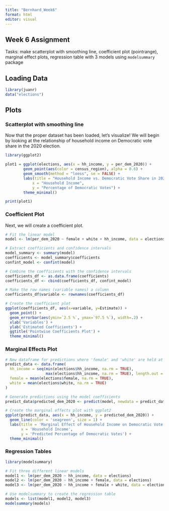 ```yaml
---
title: "Bernhard_Week6"
format: html
editor: visual
---
```


## Week 6 Assignment

Tasks: make scatterplot with smoothing line, coefficient plot (pointrange), marginal effect plots, regression table with 3 models using `modelsummary` package

## Loading Data

```r
library(juanr)
data("elections")
```

## Plots

### Scatterplot with smoothing line

Now that the proper dataset has been loaded, let's visualize! We will begin by looking at the relationship of household income on Democratic vote share in the 2020 election.

```r
library(ggplot2)

plot1 = ggplot(elections, aes(x = hh_income, y = per_dem_2020)) +
        geom_point(aes(color = census_region), alpha = 0.6) + 
        geom_smooth(method = "loess", se = FALSE) +  
        labs(title = "Household Income vs. Democratic Vote Share in 2020",
            x = "Household Income",
            y = "Percentage of Democratic Votes") +
        theme_minimal() 

print(plot1)
```

### Coefficient Plot

Next, we will create a coefficient plot.

```r
# Fit the linear model
model <- lm(per_dem_2020 ~ female + white + hh_income, data = elections)

# Extract coefficients and confidence intervals
model_summary <- summary(model)
coefficients <- model_summary$coefficients
confint_model <- confint(model)

# Combine the coefficients with the confidence intervals
coefficients_df <- as.data.frame(coefficients)
coefficients_df <- cbind(coefficients_df, confint_model)

# Make the row names (variable names) a column
coefficients_df$variable <- rownames(coefficients_df)

# Create the coefficient plot
ggplot(coefficients_df, aes(x=variable, y=Estimate)) +
  geom_point() +
  geom_errorbar(aes(ymin=`2.5 %`, ymax=`97.5 %`), width=.2) +
  xlab('Variables') +
  ylab('Estimated Coefficients') +
  ggtitle('Pointwise Coefficients Plot') +
  theme_minimal()
```

### Marginal Effects Plot

```r

# New dataframe for predictions where 'female' and 'white' are held at their means
predict_data <- data.frame(
  hh_income = seq(min(elections$hh_income, na.rm = TRUE), 
                  max(elections$hh_income, na.rm = TRUE), length.out = 100),
  female = mean(elections$female, na.rm = TRUE),
  white = mean(elections$white, na.rm = TRUE)
)

# Generate predictions using the model coefficients
predict_data$predicted_dem_2020 <- predict(model, newdata = predict_data)

# Create the marginal effects plot with ggplot2
ggplot(predict_data, aes(x = hh_income, y = predicted_dem_2020)) +
  geom_line(color = 'seagreen', size = 1) +
  labs(title = 'Marginal Effect of Household Income on Democratic Vote Share in 2020',
       x = 'Household Income',
       y = 'Predicted Percentage of Democratic Votes') +
  theme_minimal()
```

### Regression Tables

```r
library(modelsummary)

# Fit three different linear models
model1 <- lm(per_dem_2020 ~ hh_income, data = elections)
model2 <- lm(per_dem_2020 ~ hh_income + female, data = elections)
model3 <- lm(per_dem_2020 ~ hh_income + female + white, data = elections)

# Use modelsummary to create the regression table
models <- list(model1, model2, model3)
modelsummary(models)

```
